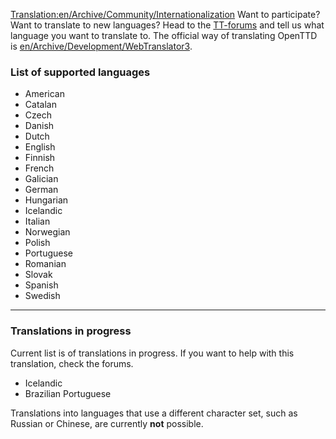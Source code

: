 [[Translation:en/Archive/Community/Internationalization]]
Want to participate? Want to translate to new languages? Head to the [http://www.tt-forums.net/viewtopic.php?t=7924 TT-forums] and tell us what language you want to translate to. The official way of translating OpenTTD is [[en/Archive/Development/WebTranslator3]].

===List of supported languages===
*American
*Catalan
*Czech
*Danish
*Dutch
*English
*Finnish
*French
*Galician
*German
*Hungarian
*Icelandic
*Italian
*Norwegian
*Polish
*Portuguese
*Romanian
*Slovak
*Spanish
*Swedish


----

===Translations in progress===
Current list is of translations in progress. If you want to help with this translation, check the forums.
*Icelandic
*Brazilian Portuguese


Translations into languages that use a different character set, such as Russian or Chinese, are currently '''not''' possible.